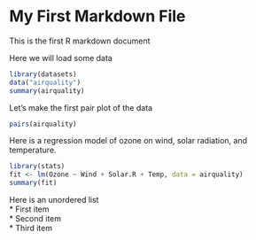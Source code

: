 My First Markdown File
======================
This is the first R markdown document

Here we will load some data

```r
library(datasets)
data("airquality")
summary(airquality)
````

Let's make the first pair plot of the data

```r
pairs(airquality)
````

Here is a regression model of ozone on wind, solar radiation, and temperature.

```r
library(stats)
fit <- lm(Ozone ~ Wind + Solar.R + Temp, data = airquality)
summary(fit)
````

Here is an unordered list  
* First item  
* Second item  
* Third item  

